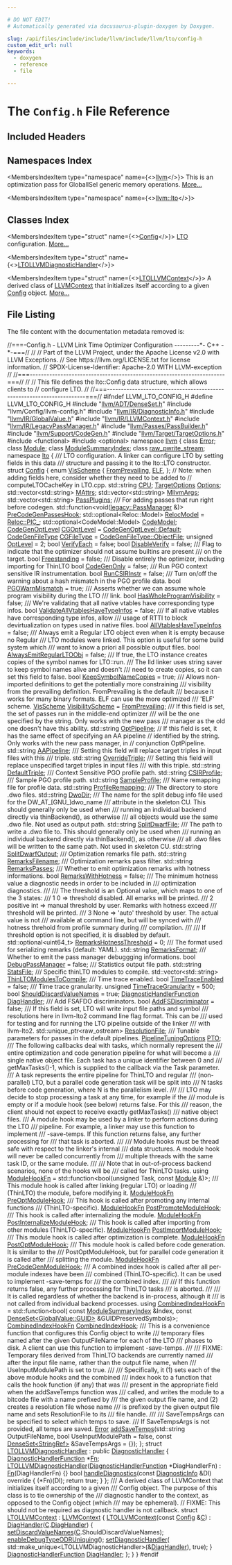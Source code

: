 ```yaml
---

# DO NOT EDIT!
# Automatically generated via docusaurus-plugin-doxygen by Doxygen.

slug: /api/files/include/include/llvm/include/llvm/lto/config-h
custom_edit_url: null
keywords:
  - doxygen
  - reference
  - file

---
```





# The `Config.h` File Reference

<DoxygenPage pluginConfig={pluginConfig}>



## Included Headers

<IncludesList>
<IncludesListItem
  filePath="llvm/ADT/DenseSet.h"
  permalink="/docs/api/files/include/include/llvm/include/llvm/adt/denseset-h"
  isLocal="true" />
<IncludesListItem
  filePath="llvm/Config/llvm-config.h"
  permalink=""
  isLocal="true" />
<IncludesListItem
  filePath="llvm/IR/DiagnosticInfo.h"
  permalink="/docs/api/files/include/include/llvm/include/llvm/ir/diagnosticinfo-h"
  isLocal="true" />
<IncludesListItem
  filePath="llvm/IR/GlobalValue.h"
  permalink="/docs/api/files/include/include/llvm/include/llvm/ir/globalvalue-h"
  isLocal="true" />
<IncludesListItem
  filePath="llvm/IR/LLVMContext.h"
  permalink="/docs/api/files/include/include/llvm/include/llvm/ir/llvmcontext-h"
  isLocal="true" />
<IncludesListItem
  filePath="llvm/IR/LegacyPassManager.h"
  permalink="/docs/api/files/include/include/llvm/include/llvm/ir/legacypassmanager-h"
  isLocal="true" />
<IncludesListItem
  filePath="llvm/Passes/PassBuilder.h"
  permalink="/docs/api/files/include/include/llvm/include/llvm/passes/passbuilder-h"
  isLocal="true" />
<IncludesListItem
  filePath="llvm/Support/CodeGen.h"
  permalink="/docs/api/files/include/include/llvm/include/llvm/support/codegen-h"
  isLocal="true" />
<IncludesListItem
  filePath="llvm/Target/TargetOptions.h"
  permalink="/docs/api/files/include/include/llvm/include/llvm/target/targetoptions-h"
  isLocal="true" />
<IncludesListItem
  filePath="functional"
  permalink=""
  isLocal="false" />
<IncludesListItem
  filePath="optional"
  permalink=""
  isLocal="false" />
</IncludesList>

## Namespaces Index

<MembersIndex>

<MembersIndexItem
  type="namespace"
  name={<><a href="/docs/api/namespaces/llvm">llvm</a></>}>
This is an optimization pass for GlobalISel generic memory operations. <a href="/docs/api/namespaces/llvm/#details">More...</a>
</MembersIndexItem>

<MembersIndexItem
  type="namespace"
  name={<><a href="/docs/api/namespaces/llvm/lto">llvm::lto</a></>}>
</MembersIndexItem>

</MembersIndex>

## Classes Index

<MembersIndex>

<MembersIndexItem
  type="struct"
  name={<><a href="/docs/api/structs/llvm/lto/config">Config</a></>}>
<a href="/docs/api/classes/llvm/lto/lto">LTO</a> configuration. <a href="/docs/api/structs/llvm/lto/config/#details">More...</a>
</MembersIndexItem>

<MembersIndexItem
  type="struct"
  name={<><a href="/docs/api/structs/llvm/lto/ltollvmdiagnostichandler">LTOLLVMDiagnosticHandler</a></>}>
</MembersIndexItem>

<MembersIndexItem
  type="struct"
  name={<><a href="/docs/api/structs/llvm/lto/ltollvmcontext">LTOLLVMContext</a></>}>
A derived class of <a href="/docs/api/classes/llvm/llvmcontext">LLVMContext</a> that initializes itself according to a given <a href="/docs/api/structs/llvm/lto/config">Config</a> object. <a href="/docs/api/structs/llvm/lto/ltollvmcontext/#details">More...</a>
</MembersIndexItem>

</MembersIndex>


## File Listing

The file content with the documentation metadata removed is:

<ProgramListing>

<Link id="l00001" /><CodeLine lineNumber="1"><Highlight kind="comment">//===-Config.h - LLVM Link Time Optimizer Configuration ---------&#42;- C++ -&#42;-===//</Highlight><Highlight kind="normal"></Highlight></CodeLine>
<Link id="l00002" /><CodeLine lineNumber="2"><Highlight kind="normal"></Highlight><Highlight kind="comment">//</Highlight><Highlight kind="normal"></Highlight></CodeLine>
<Link id="l00003" /><CodeLine lineNumber="3"><Highlight kind="normal"></Highlight><Highlight kind="comment">// Part of the LLVM Project, under the Apache License v2.0 with LLVM Exceptions.</Highlight><Highlight kind="normal"></Highlight></CodeLine>
<Link id="l00004" /><CodeLine lineNumber="4"><Highlight kind="normal"></Highlight><Highlight kind="comment">// See https://llvm.org/LICENSE.txt for license information.</Highlight><Highlight kind="normal"></Highlight></CodeLine>
<Link id="l00005" /><CodeLine lineNumber="5"><Highlight kind="normal"></Highlight><Highlight kind="comment">// SPDX-License-Identifier: Apache-2.0 WITH LLVM-exception</Highlight><Highlight kind="normal"></Highlight></CodeLine>
<Link id="l00006" /><CodeLine lineNumber="6"><Highlight kind="normal"></Highlight><Highlight kind="comment">//</Highlight><Highlight kind="normal"></Highlight></CodeLine>
<Link id="l00007" /><CodeLine lineNumber="7"><Highlight kind="normal"></Highlight><Highlight kind="comment">//===----------------------------------------------------------------------===//</Highlight><Highlight kind="normal"></Highlight></CodeLine>
<Link id="l00008" /><CodeLine lineNumber="8"><Highlight kind="normal"></Highlight><Highlight kind="comment">//</Highlight><Highlight kind="normal"></Highlight></CodeLine>
<Link id="l00009" /><CodeLine lineNumber="9"><Highlight kind="normal"></Highlight><Highlight kind="comment">// This file defines the lto::Config data structure, which allows clients to</Highlight><Highlight kind="normal"></Highlight></CodeLine>
<Link id="l00010" /><CodeLine lineNumber="10"><Highlight kind="normal"></Highlight><Highlight kind="comment">// configure LTO.</Highlight><Highlight kind="normal"></Highlight></CodeLine>
<Link id="l00011" /><CodeLine lineNumber="11"><Highlight kind="normal"></Highlight><Highlight kind="comment">//</Highlight><Highlight kind="normal"></Highlight></CodeLine>
<Link id="l00012" /><CodeLine lineNumber="12"><Highlight kind="normal"></Highlight><Highlight kind="comment">//===----------------------------------------------------------------------===//</Highlight><Highlight kind="normal"></Highlight></CodeLine>
<Link id="l00013" /><CodeLine lineNumber="13"><Highlight kind="normal"></Highlight></CodeLine>
<Link id="l00014" /><CodeLine lineNumber="14"><Highlight kind="normal"></Highlight><Highlight kind="preprocessor">#ifndef LLVM&#95;LTO&#95;CONFIG&#95;H</Highlight><Highlight kind="normal"></Highlight></CodeLine>
<Link id="l00015" /><CodeLine lineNumber="15"><Highlight kind="normal"></Highlight><Highlight kind="preprocessor">#define LLVM&#95;LTO&#95;CONFIG&#95;H</Highlight><Highlight kind="normal"></Highlight></CodeLine>
<Link id="l00016" /><CodeLine lineNumber="16"><Highlight kind="normal"></Highlight></CodeLine>
<Link id="l00017" /><CodeLine lineNumber="17"><Highlight kind="normal"></Highlight><Highlight kind="preprocessor">#include &quot;<a href="/docs/api/files/include/include/llvm/include/llvm/adt/denseset-h">llvm/ADT/DenseSet.h</a>&quot;</Highlight><Highlight kind="normal"></Highlight></CodeLine>
<Link id="l00018" /><CodeLine lineNumber="18"><Highlight kind="normal"></Highlight><Highlight kind="preprocessor">#include &quot;llvm/Config/llvm-config.h&quot;</Highlight><Highlight kind="normal"></Highlight></CodeLine>
<Link id="l00019" /><CodeLine lineNumber="19"><Highlight kind="normal"></Highlight><Highlight kind="preprocessor">#include &quot;<a href="/docs/api/files/include/include/llvm/include/llvm/ir/diagnosticinfo-h">llvm/IR/DiagnosticInfo.h</a>&quot;</Highlight><Highlight kind="normal"></Highlight></CodeLine>
<Link id="l00020" /><CodeLine lineNumber="20"><Highlight kind="normal"></Highlight><Highlight kind="preprocessor">#include &quot;<a href="/docs/api/files/include/include/llvm/include/llvm/ir/globalvalue-h">llvm/IR/GlobalValue.h</a>&quot;</Highlight><Highlight kind="normal"></Highlight></CodeLine>
<Link id="l00021" /><CodeLine lineNumber="21"><Highlight kind="normal"></Highlight><Highlight kind="preprocessor">#include &quot;<a href="/docs/api/files/include/include/llvm/include/llvm/ir/llvmcontext-h">llvm/IR/LLVMContext.h</a>&quot;</Highlight><Highlight kind="normal"></Highlight></CodeLine>
<Link id="l00022" /><CodeLine lineNumber="22"><Highlight kind="normal"></Highlight><Highlight kind="preprocessor">#include &quot;<a href="/docs/api/files/include/include/llvm/include/llvm/ir/legacypassmanager-h">llvm/IR/LegacyPassManager.h</a>&quot;</Highlight><Highlight kind="normal"></Highlight></CodeLine>
<Link id="l00023" /><CodeLine lineNumber="23"><Highlight kind="normal"></Highlight><Highlight kind="preprocessor">#include &quot;<a href="/docs/api/files/include/include/llvm/include/llvm/passes/passbuilder-h">llvm/Passes/PassBuilder.h</a>&quot;</Highlight><Highlight kind="normal"></Highlight></CodeLine>
<Link id="l00024" /><CodeLine lineNumber="24"><Highlight kind="normal"></Highlight><Highlight kind="preprocessor">#include &quot;<a href="/docs/api/files/include/include/llvm/include/llvm/support/codegen-h">llvm/Support/CodeGen.h</a>&quot;</Highlight><Highlight kind="normal"></Highlight></CodeLine>
<Link id="l00025" /><CodeLine lineNumber="25"><Highlight kind="normal"></Highlight><Highlight kind="preprocessor">#include &quot;<a href="/docs/api/files/include/include/llvm/include/llvm/target/targetoptions-h">llvm/Target/TargetOptions.h</a>&quot;</Highlight><Highlight kind="normal"></Highlight></CodeLine>
<Link id="l00026" /><CodeLine lineNumber="26"><Highlight kind="normal"></Highlight></CodeLine>
<Link id="l00027" /><CodeLine lineNumber="27"><Highlight kind="normal"></Highlight><Highlight kind="preprocessor">#include &lt;functional&gt;</Highlight><Highlight kind="normal"></Highlight></CodeLine>
<Link id="l00028" /><CodeLine lineNumber="28"><Highlight kind="normal"></Highlight><Highlight kind="preprocessor">#include &lt;optional&gt;</Highlight><Highlight kind="normal"></Highlight></CodeLine>
<Link id="l00029" /><CodeLine lineNumber="29"><Highlight kind="normal"></Highlight></CodeLine>
<Link id="l00030" /><CodeLine lineNumber="30"><Highlight kind="normal"></Highlight><Highlight kind="keyword">namespace </Highlight><Highlight kind="normal"><a href="/docs/api/namespaces/llvm">llvm</a> &#123;</Highlight></CodeLine>
<Link id="l00031" /><CodeLine lineNumber="31"><Highlight kind="normal"></Highlight></CodeLine>
<Link id="l00032" /><CodeLine lineNumber="32"><Highlight kind="normal"></Highlight><Highlight kind="keyword">class </Highlight><Highlight kind="normal"><a href="/docs/api/classes/llvm/error">Error</a>;</Highlight></CodeLine>
<Link id="l00033" /><CodeLine lineNumber="33"><Highlight kind="normal"></Highlight><Highlight kind="keyword">class </Highlight><Highlight kind="normal"><a href="/docs/api/classes/llvm/module">Module</a>;</Highlight></CodeLine>
<Link id="l00034" /><CodeLine lineNumber="34"><Highlight kind="normal"></Highlight><Highlight kind="keyword">class </Highlight><Highlight kind="normal"><a href="/docs/api/classes/llvm/modulesummaryindex">ModuleSummaryIndex</a>;</Highlight></CodeLine>
<Link id="l00035" /><CodeLine lineNumber="35"><Highlight kind="normal"></Highlight><Highlight kind="keyword">class </Highlight><Highlight kind="normal"><a href="/docs/api/classes/llvm/raw-pwrite-stream">raw&#95;pwrite&#95;stream</a>;</Highlight></CodeLine>
<Link id="l00036" /><CodeLine lineNumber="36"><Highlight kind="normal"></Highlight></CodeLine>
<Link id="l00037" /><CodeLine lineNumber="37" lineLink="/docs/api/namespaces/llvm/lto"><Highlight kind="normal"></Highlight><Highlight kind="keyword">namespace </Highlight><Highlight kind="normal"><a href="/docs/api/namespaces/llvm/lto">lto</a> &#123;</Highlight></CodeLine>
<Link id="l00038" /><CodeLine lineNumber="38"><Highlight kind="normal"></Highlight><Highlight kind="comment"></Highlight></CodeLine>
<Link id="l00039" /><CodeLine lineNumber="39"><Highlight kind="comment">/// LTO configuration. A linker can configure LTO by setting fields in this data</Highlight></CodeLine>
<Link id="l00040" /><CodeLine lineNumber="40"><Highlight kind="comment">/// structure and passing it to the lto::LTO constructor.</Highlight><Highlight kind="normal"></Highlight></CodeLine>
<Link id="l00041" /><CodeLine lineNumber="41" lineLink="/docs/api/structs/llvm/lto/config"><Highlight kind="normal"></Highlight><Highlight kind="keyword">struct </Highlight><Highlight kind="normal"><a href="/docs/api/structs/llvm/lto/config">Config</a> &#123;</Highlight></CodeLine>
<Link id="l00042" /><CodeLine lineNumber="42" lineLink="/docs/api/structs/llvm/lto/config/#a6df1c201fe73a270f67a7c153c42c0be"><Highlight kind="normal">  </Highlight><Highlight kind="keyword">enum</Highlight><Highlight kind="normal"> <a href="/docs/api/structs/llvm/lto/config/#a6df1c201fe73a270f67a7c153c42c0be">VisScheme</a> &#123;</Highlight></CodeLine>
<Link id="l00043" /><CodeLine lineNumber="43" lineLink="/docs/api/structs/llvm/lto/config/#a6df1c201fe73a270f67a7c153c42c0beab75f3c598a19a49547d5fa7456d64e1a"><Highlight kind="normal">    <a href="/docs/api/structs/llvm/lto/config/#a6df1c201fe73a270f67a7c153c42c0beab75f3c598a19a49547d5fa7456d64e1a">FromPrevailing</a>,</Highlight></CodeLine>
<Link id="l00044" /><CodeLine lineNumber="44" lineLink="/docs/api/structs/llvm/lto/config/#a6df1c201fe73a270f67a7c153c42c0bea89d9995963600df8c6854372881cbbb7"><Highlight kind="normal">    <a href="/docs/api/structs/llvm/lto/config/#a6df1c201fe73a270f67a7c153c42c0bea89d9995963600df8c6854372881cbbb7">ELF</a>,</Highlight></CodeLine>
<Link id="l00045" /><CodeLine lineNumber="45"><Highlight kind="normal">  &#125;;</Highlight></CodeLine>
<Link id="l00046" /><CodeLine lineNumber="46"><Highlight kind="normal">  </Highlight><Highlight kind="comment">// Note: when adding fields here, consider whether they need to be added to</Highlight><Highlight kind="normal"></Highlight></CodeLine>
<Link id="l00047" /><CodeLine lineNumber="47"><Highlight kind="normal">  </Highlight><Highlight kind="comment">// computeLTOCacheKey in LTO.cpp.</Highlight><Highlight kind="normal"></Highlight></CodeLine>
<Link id="l00048" /><CodeLine lineNumber="48" lineLink="/docs/api/structs/llvm/lto/config/#a787c0462fab83a3c31d543240378fe78"><Highlight kind="normal">  std::string <a href="/docs/api/structs/llvm/lto/config/#a787c0462fab83a3c31d543240378fe78">CPU</a>;</Highlight></CodeLine>
<Link id="l00049" /><CodeLine lineNumber="49" lineLink="/docs/api/structs/llvm/lto/config/#aa2df4a4590f315d98041339341d9e469"><Highlight kind="normal">  <a href="/docs/api/classes/llvm/targetoptions">TargetOptions</a> <a href="/docs/api/structs/llvm/lto/config/#aa2df4a4590f315d98041339341d9e469">Options</a>;</Highlight></CodeLine>
<Link id="l00050" /><CodeLine lineNumber="50" lineLink="/docs/api/structs/llvm/lto/config/#a5a1e8e55e81b4c203d49bbbd0bce8a51"><Highlight kind="normal">  std::vector&lt;std::string&gt; <a href="/docs/api/structs/llvm/lto/config/#a5a1e8e55e81b4c203d49bbbd0bce8a51">MAttrs</a>;</Highlight></CodeLine>
<Link id="l00051" /><CodeLine lineNumber="51" lineLink="/docs/api/structs/llvm/lto/config/#a602290924408156b5beb6e7cd6f8f4ab"><Highlight kind="normal">  std::vector&lt;std::string&gt; <a href="/docs/api/structs/llvm/lto/config/#a602290924408156b5beb6e7cd6f8f4ab">MllvmArgs</a>;</Highlight></CodeLine>
<Link id="l00052" /><CodeLine lineNumber="52" lineLink="/docs/api/structs/llvm/lto/config/#addd6c05e7f9781702cd583680b21da07"><Highlight kind="normal">  std::vector&lt;std::string&gt; <a href="/docs/api/structs/llvm/lto/config/#addd6c05e7f9781702cd583680b21da07">PassPlugins</a>;</Highlight><Highlight kind="comment"></Highlight></CodeLine>
<Link id="l00053" /><CodeLine lineNumber="53"><Highlight kind="comment">  /// For adding passes that run right before codegen.</Highlight><Highlight kind="normal"></Highlight></CodeLine>
<Link id="l00054" /><CodeLine lineNumber="54" lineLink="/docs/api/structs/llvm/lto/config/#a534b265d050d27ea55a86b1a473b9515"><Highlight kind="normal">  std::function&lt;void(<a href="/docs/api/classes/llvm/legacy/passmanager">legacy::PassManager</a> &amp;)&gt; <a href="/docs/api/structs/llvm/lto/config/#a534b265d050d27ea55a86b1a473b9515">PreCodeGenPassesHook</a>;</Highlight></CodeLine>
<Link id="l00055" /><CodeLine lineNumber="55" lineLink="/docs/api/structs/llvm/lto/config/#ae561eb0b1d21dcefd1c59988684fe403"><Highlight kind="normal">  std::optional&lt;Reloc::Model&gt; <a href="/docs/api/structs/llvm/lto/config/#ae561eb0b1d21dcefd1c59988684fe403">RelocModel</a> = <a href="/docs/api/namespaces/llvm/reloc/#af59f6dc86e80aaf56f1afd155eebf568adc2075e13a68142b26e05ac08bbfc320">Reloc::PIC&#95;</a>;</Highlight></CodeLine>
<Link id="l00056" /><CodeLine lineNumber="56" lineLink="/docs/api/structs/llvm/lto/config/#a4a143b2765089504057036d723110b48"><Highlight kind="normal">  std::optional&lt;CodeModel::Model&gt; <a href="/docs/api/structs/llvm/lto/config/#a4a143b2765089504057036d723110b48">CodeModel</a>;</Highlight></CodeLine>
<Link id="l00057" /><CodeLine lineNumber="57" lineLink="/docs/api/structs/llvm/lto/config/#a6783034dde920cf6c0187877581c72ce"><Highlight kind="normal">  <a href="/docs/api/namespaces/llvm/#a8ec1bf8d7b792ca9fac56f8514db18d2">CodeGenOptLevel</a> <a href="/docs/api/structs/llvm/lto/config/#a6783034dde920cf6c0187877581c72ce">CGOptLevel</a> = <a href="/docs/api/namespaces/llvm/#a8ec1bf8d7b792ca9fac56f8514db18d2a7a1920d61156abc05a60135aefe8bc67">CodeGenOptLevel::Default</a>;</Highlight></CodeLine>
<Link id="l00058" /><CodeLine lineNumber="58" lineLink="/docs/api/structs/llvm/lto/config/#af31b6979bcc0505621c4d905ec5c6a2a"><Highlight kind="normal">  <a href="/docs/api/namespaces/llvm/#a73b761f8d40500a5a28889569526b260">CodeGenFileType</a> <a href="/docs/api/structs/llvm/lto/config/#af31b6979bcc0505621c4d905ec5c6a2a">CGFileType</a> = <a href="/docs/api/namespaces/llvm/#a73b761f8d40500a5a28889569526b260a95aca07e95d9459c1bb31f4e7f9fda10">CodeGenFileType::ObjectFile</a>;</Highlight></CodeLine>
<Link id="l00059" /><CodeLine lineNumber="59" lineLink="/docs/api/structs/llvm/lto/config/#ad583f6a59d2c6c9debe64279846d7123"><Highlight kind="normal">  </Highlight><Highlight kind="keywordtype">unsigned</Highlight><Highlight kind="normal"> <a href="/docs/api/structs/llvm/lto/config/#ad583f6a59d2c6c9debe64279846d7123">OptLevel</a> = 2;</Highlight></CodeLine>
<Link id="l00060" /><CodeLine lineNumber="60" lineLink="/docs/api/structs/llvm/lto/config/#a647ccc8efe422fa8ac5d5242ccf8bbdb"><Highlight kind="normal">  </Highlight><Highlight kind="keywordtype">bool</Highlight><Highlight kind="normal"> <a href="/docs/api/structs/llvm/lto/config/#a647ccc8efe422fa8ac5d5242ccf8bbdb">VerifyEach</a> = </Highlight><Highlight kind="keyword">false</Highlight><Highlight kind="normal">;</Highlight></CodeLine>
<Link id="l00061" /><CodeLine lineNumber="61" lineLink="/docs/api/structs/llvm/lto/config/#a59454d5a628381f0c1ce63819aa25b25"><Highlight kind="normal">  </Highlight><Highlight kind="keywordtype">bool</Highlight><Highlight kind="normal"> <a href="/docs/api/structs/llvm/lto/config/#a59454d5a628381f0c1ce63819aa25b25">DisableVerify</a> = </Highlight><Highlight kind="keyword">false</Highlight><Highlight kind="normal">;</Highlight></CodeLine>
<Link id="l00062" /><CodeLine lineNumber="62"><Highlight kind="normal"></Highlight><Highlight kind="comment"></Highlight></CodeLine>
<Link id="l00063" /><CodeLine lineNumber="63"><Highlight kind="comment">  /// Flag to indicate that the optimizer should not assume builtins are present</Highlight></CodeLine>
<Link id="l00064" /><CodeLine lineNumber="64"><Highlight kind="comment">  /// on the target.</Highlight><Highlight kind="normal"></Highlight></CodeLine>
<Link id="l00065" /><CodeLine lineNumber="65" lineLink="/docs/api/structs/llvm/lto/config/#af662fcf728cd50f9a546a5a3ba7c1961"><Highlight kind="normal">  </Highlight><Highlight kind="keywordtype">bool</Highlight><Highlight kind="normal"> <a href="/docs/api/structs/llvm/lto/config/#af662fcf728cd50f9a546a5a3ba7c1961">Freestanding</a> = </Highlight><Highlight kind="keyword">false</Highlight><Highlight kind="normal">;</Highlight></CodeLine>
<Link id="l00066" /><CodeLine lineNumber="66"><Highlight kind="normal"></Highlight><Highlight kind="comment"></Highlight></CodeLine>
<Link id="l00067" /><CodeLine lineNumber="67"><Highlight kind="comment">  /// Disable entirely the optimizer, including importing for ThinLTO</Highlight><Highlight kind="normal"></Highlight></CodeLine>
<Link id="l00068" /><CodeLine lineNumber="68" lineLink="/docs/api/structs/llvm/lto/config/#a55bf412b26277e61d0a5e6f8ccd10985"><Highlight kind="normal">  </Highlight><Highlight kind="keywordtype">bool</Highlight><Highlight kind="normal"> <a href="/docs/api/structs/llvm/lto/config/#a55bf412b26277e61d0a5e6f8ccd10985">CodeGenOnly</a> = </Highlight><Highlight kind="keyword">false</Highlight><Highlight kind="normal">;</Highlight></CodeLine>
<Link id="l00069" /><CodeLine lineNumber="69"><Highlight kind="normal"></Highlight><Highlight kind="comment"></Highlight></CodeLine>
<Link id="l00070" /><CodeLine lineNumber="70"><Highlight kind="comment">  /// Run PGO context sensitive IR instrumentation.</Highlight><Highlight kind="normal"></Highlight></CodeLine>
<Link id="l00071" /><CodeLine lineNumber="71" lineLink="/docs/api/structs/llvm/lto/config/#ac05157b80afde0ee192d5be6978c5dba"><Highlight kind="normal">  </Highlight><Highlight kind="keywordtype">bool</Highlight><Highlight kind="normal"> <a href="/docs/api/structs/llvm/lto/config/#ac05157b80afde0ee192d5be6978c5dba">RunCSIRInstr</a> = </Highlight><Highlight kind="keyword">false</Highlight><Highlight kind="normal">;</Highlight></CodeLine>
<Link id="l00072" /><CodeLine lineNumber="72"><Highlight kind="normal"></Highlight><Highlight kind="comment"></Highlight></CodeLine>
<Link id="l00073" /><CodeLine lineNumber="73"><Highlight kind="comment">  /// Turn on/off the warning about a hash mismatch in the PGO profile data.</Highlight><Highlight kind="normal"></Highlight></CodeLine>
<Link id="l00074" /><CodeLine lineNumber="74" lineLink="/docs/api/structs/llvm/lto/config/#aeb2fc95c3f63546728703c4e587e46cc"><Highlight kind="normal">  </Highlight><Highlight kind="keywordtype">bool</Highlight><Highlight kind="normal"> <a href="/docs/api/structs/llvm/lto/config/#aeb2fc95c3f63546728703c4e587e46cc">PGOWarnMismatch</a> = </Highlight><Highlight kind="keyword">true</Highlight><Highlight kind="normal">;</Highlight></CodeLine>
<Link id="l00075" /><CodeLine lineNumber="75"><Highlight kind="normal"></Highlight><Highlight kind="comment"></Highlight></CodeLine>
<Link id="l00076" /><CodeLine lineNumber="76"><Highlight kind="comment">  /// Asserts whether we can assume whole program visibility during the LTO</Highlight></CodeLine>
<Link id="l00077" /><CodeLine lineNumber="77"><Highlight kind="comment">  /// link.</Highlight><Highlight kind="normal"></Highlight></CodeLine>
<Link id="l00078" /><CodeLine lineNumber="78" lineLink="/docs/api/structs/llvm/lto/config/#a130b60c6ba64af6fe241affbafdcf1ba"><Highlight kind="normal">  </Highlight><Highlight kind="keywordtype">bool</Highlight><Highlight kind="normal"> <a href="/docs/api/structs/llvm/lto/config/#a130b60c6ba64af6fe241affbafdcf1ba">HasWholeProgramVisibility</a> = </Highlight><Highlight kind="keyword">false</Highlight><Highlight kind="normal">;</Highlight></CodeLine>
<Link id="l00079" /><CodeLine lineNumber="79"><Highlight kind="normal"></Highlight><Highlight kind="comment"></Highlight></CodeLine>
<Link id="l00080" /><CodeLine lineNumber="80"><Highlight kind="comment">  /// We&#39;re validating that all native vtables have corresponding type infos.</Highlight><Highlight kind="normal"></Highlight></CodeLine>
<Link id="l00081" /><CodeLine lineNumber="81" lineLink="/docs/api/structs/llvm/lto/config/#a142b2de143644a1ca51d28a0fd6d5a05"><Highlight kind="normal">  </Highlight><Highlight kind="keywordtype">bool</Highlight><Highlight kind="normal"> <a href="/docs/api/structs/llvm/lto/config/#a142b2de143644a1ca51d28a0fd6d5a05">ValidateAllVtablesHaveTypeInfos</a> = </Highlight><Highlight kind="keyword">false</Highlight><Highlight kind="normal">;</Highlight><Highlight kind="comment"></Highlight></CodeLine>
<Link id="l00082" /><CodeLine lineNumber="82"><Highlight kind="comment">  /// If all native vtables have corresponding type infos, allow</Highlight></CodeLine>
<Link id="l00083" /><CodeLine lineNumber="83"><Highlight kind="comment">  /// usage of RTTI to block devirtualization on types used in native files.</Highlight><Highlight kind="normal"></Highlight></CodeLine>
<Link id="l00084" /><CodeLine lineNumber="84" lineLink="/docs/api/structs/llvm/lto/config/#aa24c924121088ad5844c88699344a7d3"><Highlight kind="normal">  </Highlight><Highlight kind="keywordtype">bool</Highlight><Highlight kind="normal"> <a href="/docs/api/structs/llvm/lto/config/#aa24c924121088ad5844c88699344a7d3">AllVtablesHaveTypeInfos</a> = </Highlight><Highlight kind="keyword">false</Highlight><Highlight kind="normal">;</Highlight></CodeLine>
<Link id="l00085" /><CodeLine lineNumber="85"><Highlight kind="normal"></Highlight><Highlight kind="comment"></Highlight></CodeLine>
<Link id="l00086" /><CodeLine lineNumber="86"><Highlight kind="comment">  /// Always emit a Regular LTO object even when it is empty because no Regular</Highlight></CodeLine>
<Link id="l00087" /><CodeLine lineNumber="87"><Highlight kind="comment">  /// LTO modules were linked. This option is useful for some build system which</Highlight></CodeLine>
<Link id="l00088" /><CodeLine lineNumber="88"><Highlight kind="comment">  /// want to know a priori all possible output files.</Highlight><Highlight kind="normal"></Highlight></CodeLine>
<Link id="l00089" /><CodeLine lineNumber="89" lineLink="/docs/api/structs/llvm/lto/config/#a77d6eab1341b63721ae4ea07cbf4cc7a"><Highlight kind="normal">  </Highlight><Highlight kind="keywordtype">bool</Highlight><Highlight kind="normal"> <a href="/docs/api/structs/llvm/lto/config/#a77d6eab1341b63721ae4ea07cbf4cc7a">AlwaysEmitRegularLTOObj</a> = </Highlight><Highlight kind="keyword">false</Highlight><Highlight kind="normal">;</Highlight></CodeLine>
<Link id="l00090" /><CodeLine lineNumber="90"><Highlight kind="normal"></Highlight><Highlight kind="comment"></Highlight></CodeLine>
<Link id="l00091" /><CodeLine lineNumber="91"><Highlight kind="comment">  /// If true, the LTO instance creates copies of the symbol names for LTO::run.</Highlight></CodeLine>
<Link id="l00092" /><CodeLine lineNumber="92"><Highlight kind="comment">  /// The lld linker uses string saver to keep symbol names alive and doesn&#39;t</Highlight></CodeLine>
<Link id="l00093" /><CodeLine lineNumber="93"><Highlight kind="comment">  /// need to create copies, so it can set this field to false.</Highlight><Highlight kind="normal"></Highlight></CodeLine>
<Link id="l00094" /><CodeLine lineNumber="94" lineLink="/docs/api/structs/llvm/lto/config/#a1ed3ed67f7ab274e3d086aa3488a3093"><Highlight kind="normal">  </Highlight><Highlight kind="keywordtype">bool</Highlight><Highlight kind="normal"> <a href="/docs/api/structs/llvm/lto/config/#a1ed3ed67f7ab274e3d086aa3488a3093">KeepSymbolNameCopies</a> = </Highlight><Highlight kind="keyword">true</Highlight><Highlight kind="normal">;</Highlight></CodeLine>
<Link id="l00095" /><CodeLine lineNumber="95"><Highlight kind="normal"></Highlight><Highlight kind="comment"></Highlight></CodeLine>
<Link id="l00096" /><CodeLine lineNumber="96"><Highlight kind="comment">  /// Allows non-imported definitions to get the potentially more constraining</Highlight></CodeLine>
<Link id="l00097" /><CodeLine lineNumber="97"><Highlight kind="comment">  /// visibility from the prevailing definition. FromPrevailing is the default</Highlight></CodeLine>
<Link id="l00098" /><CodeLine lineNumber="98"><Highlight kind="comment">  /// because it works for many binary formats. ELF can use the more optimized</Highlight></CodeLine>
<Link id="l00099" /><CodeLine lineNumber="99"><Highlight kind="comment">  /// &#39;ELF&#39; scheme.</Highlight><Highlight kind="normal"></Highlight></CodeLine>
<Link id="l00100" /><CodeLine lineNumber="100" lineLink="/docs/api/structs/llvm/lto/config/#a901ca2ceffdd3815fd527e0d994ea4a0"><Highlight kind="normal">  <a href="/docs/api/structs/llvm/lto/config/#a6df1c201fe73a270f67a7c153c42c0be">VisScheme</a> <a href="/docs/api/structs/llvm/lto/config/#a901ca2ceffdd3815fd527e0d994ea4a0">VisibilityScheme</a> = <a href="/docs/api/structs/llvm/lto/config/#a6df1c201fe73a270f67a7c153c42c0beab75f3c598a19a49547d5fa7456d64e1a">FromPrevailing</a>;</Highlight></CodeLine>
<Link id="l00101" /><CodeLine lineNumber="101"><Highlight kind="normal"></Highlight><Highlight kind="comment"></Highlight></CodeLine>
<Link id="l00102" /><CodeLine lineNumber="102"><Highlight kind="comment">  /// If this field is set, the set of passes run in the middle-end optimizer</Highlight></CodeLine>
<Link id="l00103" /><CodeLine lineNumber="103"><Highlight kind="comment">  /// will be the one specified by the string. Only works with the new pass</Highlight></CodeLine>
<Link id="l00104" /><CodeLine lineNumber="104"><Highlight kind="comment">  /// manager as the old one doesn&#39;t have this ability.</Highlight><Highlight kind="normal"></Highlight></CodeLine>
<Link id="l00105" /><CodeLine lineNumber="105" lineLink="/docs/api/structs/llvm/lto/config/#abe426c024bc5082714ea582cd739210e"><Highlight kind="normal">  std::string <a href="/docs/api/structs/llvm/lto/config/#abe426c024bc5082714ea582cd739210e">OptPipeline</a>;</Highlight></CodeLine>
<Link id="l00106" /><CodeLine lineNumber="106"><Highlight kind="normal"></Highlight></CodeLine>
<Link id="l00107" /><CodeLine lineNumber="107"><Highlight kind="normal">  </Highlight><Highlight kind="comment">// If this field is set, it has the same effect of specifying an AA pipeline</Highlight><Highlight kind="normal"></Highlight></CodeLine>
<Link id="l00108" /><CodeLine lineNumber="108"><Highlight kind="normal">  </Highlight><Highlight kind="comment">// identified by the string. Only works with the new pass manager, in</Highlight><Highlight kind="normal"></Highlight></CodeLine>
<Link id="l00109" /><CodeLine lineNumber="109"><Highlight kind="normal">  </Highlight><Highlight kind="comment">// conjunction OptPipeline.</Highlight><Highlight kind="normal"></Highlight></CodeLine>
<Link id="l00110" /><CodeLine lineNumber="110" lineLink="/docs/api/structs/llvm/lto/config/#a4c0096e74a84beee8fa9676008520c87"><Highlight kind="normal">  std::string <a href="/docs/api/structs/llvm/lto/config/#a4c0096e74a84beee8fa9676008520c87">AAPipeline</a>;</Highlight></CodeLine>
<Link id="l00111" /><CodeLine lineNumber="111"><Highlight kind="normal"></Highlight><Highlight kind="comment"></Highlight></CodeLine>
<Link id="l00112" /><CodeLine lineNumber="112"><Highlight kind="comment">  /// Setting this field will replace target triples in input files with this</Highlight></CodeLine>
<Link id="l00113" /><CodeLine lineNumber="113"><Highlight kind="comment">  /// triple.</Highlight><Highlight kind="normal"></Highlight></CodeLine>
<Link id="l00114" /><CodeLine lineNumber="114" lineLink="/docs/api/structs/llvm/lto/config/#a99a4165a613772f6ae3b807c4e361a36"><Highlight kind="normal">  std::string <a href="/docs/api/structs/llvm/lto/config/#a99a4165a613772f6ae3b807c4e361a36">OverrideTriple</a>;</Highlight></CodeLine>
<Link id="l00115" /><CodeLine lineNumber="115"><Highlight kind="normal"></Highlight><Highlight kind="comment"></Highlight></CodeLine>
<Link id="l00116" /><CodeLine lineNumber="116"><Highlight kind="comment">  /// Setting this field will replace unspecified target triples in input files</Highlight></CodeLine>
<Link id="l00117" /><CodeLine lineNumber="117"><Highlight kind="comment">  /// with this triple.</Highlight><Highlight kind="normal"></Highlight></CodeLine>
<Link id="l00118" /><CodeLine lineNumber="118" lineLink="/docs/api/structs/llvm/lto/config/#a7230a2bd41c69c49110f5000222515d4"><Highlight kind="normal">  std::string <a href="/docs/api/structs/llvm/lto/config/#a7230a2bd41c69c49110f5000222515d4">DefaultTriple</a>;</Highlight></CodeLine>
<Link id="l00119" /><CodeLine lineNumber="119"><Highlight kind="normal"></Highlight><Highlight kind="comment"></Highlight></CodeLine>
<Link id="l00120" /><CodeLine lineNumber="120"><Highlight kind="comment">  /// Context Sensitive PGO profile path.</Highlight><Highlight kind="normal"></Highlight></CodeLine>
<Link id="l00121" /><CodeLine lineNumber="121" lineLink="/docs/api/structs/llvm/lto/config/#adffa7a90c82e1d7aa0aead0e6f74786b"><Highlight kind="normal">  std::string <a href="/docs/api/structs/llvm/lto/config/#adffa7a90c82e1d7aa0aead0e6f74786b">CSIRProfile</a>;</Highlight></CodeLine>
<Link id="l00122" /><CodeLine lineNumber="122"><Highlight kind="normal"></Highlight><Highlight kind="comment"></Highlight></CodeLine>
<Link id="l00123" /><CodeLine lineNumber="123"><Highlight kind="comment">  /// Sample PGO profile path.</Highlight><Highlight kind="normal"></Highlight></CodeLine>
<Link id="l00124" /><CodeLine lineNumber="124" lineLink="/docs/api/structs/llvm/lto/config/#afd1d4183a0d4ae2e704610be044010b0"><Highlight kind="normal">  std::string <a href="/docs/api/structs/llvm/lto/config/#afd1d4183a0d4ae2e704610be044010b0">SampleProfile</a>;</Highlight></CodeLine>
<Link id="l00125" /><CodeLine lineNumber="125"><Highlight kind="normal"></Highlight><Highlight kind="comment"></Highlight></CodeLine>
<Link id="l00126" /><CodeLine lineNumber="126"><Highlight kind="comment">  /// Name remapping file for profile data.</Highlight><Highlight kind="normal"></Highlight></CodeLine>
<Link id="l00127" /><CodeLine lineNumber="127" lineLink="/docs/api/structs/llvm/lto/config/#a9dc5e1dacdffb8158529596000b3b411"><Highlight kind="normal">  std::string <a href="/docs/api/structs/llvm/lto/config/#a9dc5e1dacdffb8158529596000b3b411">ProfileRemapping</a>;</Highlight></CodeLine>
<Link id="l00128" /><CodeLine lineNumber="128"><Highlight kind="normal"></Highlight><Highlight kind="comment"></Highlight></CodeLine>
<Link id="l00129" /><CodeLine lineNumber="129"><Highlight kind="comment">  /// The directory to store .dwo files.</Highlight><Highlight kind="normal"></Highlight></CodeLine>
<Link id="l00130" /><CodeLine lineNumber="130" lineLink="/docs/api/structs/llvm/lto/config/#a7c554b4240d5088684a7ab7637749d93"><Highlight kind="normal">  std::string <a href="/docs/api/structs/llvm/lto/config/#a7c554b4240d5088684a7ab7637749d93">DwoDir</a>;</Highlight></CodeLine>
<Link id="l00131" /><CodeLine lineNumber="131"><Highlight kind="normal"></Highlight><Highlight kind="comment"></Highlight></CodeLine>
<Link id="l00132" /><CodeLine lineNumber="132"><Highlight kind="comment">  /// The name for the split debug info file used for the DW&#95;AT&#95;&#91;GNU&#95;&#93;dwo&#95;name</Highlight></CodeLine>
<Link id="l00133" /><CodeLine lineNumber="133"><Highlight kind="comment">  /// attribute in the skeleton CU. This should generally only be used when</Highlight></CodeLine>
<Link id="l00134" /><CodeLine lineNumber="134"><Highlight kind="comment">  /// running an individual backend directly via thinBackend(), as otherwise</Highlight></CodeLine>
<Link id="l00135" /><CodeLine lineNumber="135"><Highlight kind="comment">  /// all objects would use the same .dwo file. Not used as output path.</Highlight><Highlight kind="normal"></Highlight></CodeLine>
<Link id="l00136" /><CodeLine lineNumber="136" lineLink="/docs/api/structs/llvm/lto/config/#aa4f390c0f5cbd46df4734ccd229f36ec"><Highlight kind="normal">  std::string <a href="/docs/api/structs/llvm/lto/config/#aa4f390c0f5cbd46df4734ccd229f36ec">SplitDwarfFile</a>;</Highlight></CodeLine>
<Link id="l00137" /><CodeLine lineNumber="137"><Highlight kind="normal"></Highlight><Highlight kind="comment"></Highlight></CodeLine>
<Link id="l00138" /><CodeLine lineNumber="138"><Highlight kind="comment">  /// The path to write a .dwo file to. This should generally only be used when</Highlight></CodeLine>
<Link id="l00139" /><CodeLine lineNumber="139"><Highlight kind="comment">  /// running an individual backend directly via thinBackend(), as otherwise</Highlight></CodeLine>
<Link id="l00140" /><CodeLine lineNumber="140"><Highlight kind="comment">  /// all .dwo files will be written to the same path. Not used in skeleton CU.</Highlight><Highlight kind="normal"></Highlight></CodeLine>
<Link id="l00141" /><CodeLine lineNumber="141" lineLink="/docs/api/structs/llvm/lto/config/#aacd13a77ae60a12f2f22018c0b7bd719"><Highlight kind="normal">  std::string <a href="/docs/api/structs/llvm/lto/config/#aacd13a77ae60a12f2f22018c0b7bd719">SplitDwarfOutput</a>;</Highlight></CodeLine>
<Link id="l00142" /><CodeLine lineNumber="142"><Highlight kind="normal"></Highlight><Highlight kind="comment"></Highlight></CodeLine>
<Link id="l00143" /><CodeLine lineNumber="143"><Highlight kind="comment">  /// Optimization remarks file path.</Highlight><Highlight kind="normal"></Highlight></CodeLine>
<Link id="l00144" /><CodeLine lineNumber="144" lineLink="/docs/api/structs/llvm/lto/config/#a7f5add25ae56d0b0c8c3486115a6f825"><Highlight kind="normal">  std::string <a href="/docs/api/structs/llvm/lto/config/#a7f5add25ae56d0b0c8c3486115a6f825">RemarksFilename</a>;</Highlight></CodeLine>
<Link id="l00145" /><CodeLine lineNumber="145"><Highlight kind="normal"></Highlight><Highlight kind="comment"></Highlight></CodeLine>
<Link id="l00146" /><CodeLine lineNumber="146"><Highlight kind="comment">  /// Optimization remarks pass filter.</Highlight><Highlight kind="normal"></Highlight></CodeLine>
<Link id="l00147" /><CodeLine lineNumber="147" lineLink="/docs/api/structs/llvm/lto/config/#ab6be094bc919f0a88daf638a87f35ed2"><Highlight kind="normal">  std::string <a href="/docs/api/structs/llvm/lto/config/#ab6be094bc919f0a88daf638a87f35ed2">RemarksPasses</a>;</Highlight></CodeLine>
<Link id="l00148" /><CodeLine lineNumber="148"><Highlight kind="normal"></Highlight><Highlight kind="comment"></Highlight></CodeLine>
<Link id="l00149" /><CodeLine lineNumber="149"><Highlight kind="comment">  /// Whether to emit optimization remarks with hotness informations.</Highlight><Highlight kind="normal"></Highlight></CodeLine>
<Link id="l00150" /><CodeLine lineNumber="150" lineLink="/docs/api/structs/llvm/lto/config/#ad722bd2d07c784bdf48e98d88a25b214"><Highlight kind="normal">  </Highlight><Highlight kind="keywordtype">bool</Highlight><Highlight kind="normal"> <a href="/docs/api/structs/llvm/lto/config/#ad722bd2d07c784bdf48e98d88a25b214">RemarksWithHotness</a> = </Highlight><Highlight kind="keyword">false</Highlight><Highlight kind="normal">;</Highlight></CodeLine>
<Link id="l00151" /><CodeLine lineNumber="151"><Highlight kind="normal"></Highlight><Highlight kind="comment"></Highlight></CodeLine>
<Link id="l00152" /><CodeLine lineNumber="152"><Highlight kind="comment">  /// The minimum hotness value a diagnostic needs in order to be included in</Highlight></CodeLine>
<Link id="l00153" /><CodeLine lineNumber="153"><Highlight kind="comment">  /// optimization diagnostics.</Highlight></CodeLine>
<Link id="l00154" /><CodeLine lineNumber="154"><Highlight kind="comment">  ///</Highlight></CodeLine>
<Link id="l00155" /><CodeLine lineNumber="155"><Highlight kind="comment">  /// The threshold is an Optional value, which maps to one of the 3 states:</Highlight></CodeLine>
<Link id="l00156" /><CodeLine lineNumber="156"><Highlight kind="comment">  /// 1 0            =&gt; threshold disabled. All emarks will be printed.</Highlight></CodeLine>
<Link id="l00157" /><CodeLine lineNumber="157"><Highlight kind="comment">  /// 2 positive int =&gt; manual threshold by user. Remarks with hotness exceed</Highlight></CodeLine>
<Link id="l00158" /><CodeLine lineNumber="158"><Highlight kind="comment">  ///                    threshold will be printed.</Highlight></CodeLine>
<Link id="l00159" /><CodeLine lineNumber="159"><Highlight kind="comment">  /// 3 None         =&gt; &#39;auto&#39; threshold by user. The actual value is not</Highlight></CodeLine>
<Link id="l00160" /><CodeLine lineNumber="160"><Highlight kind="comment">  ///                    available at command line, but will be synced with</Highlight></CodeLine>
<Link id="l00161" /><CodeLine lineNumber="161"><Highlight kind="comment">  ///                    hotness threhold from profile summary during</Highlight></CodeLine>
<Link id="l00162" /><CodeLine lineNumber="162"><Highlight kind="comment">  ///                    compilation.</Highlight></CodeLine>
<Link id="l00163" /><CodeLine lineNumber="163"><Highlight kind="comment">  ///</Highlight></CodeLine>
<Link id="l00164" /><CodeLine lineNumber="164"><Highlight kind="comment">  /// If threshold option is not specified, it is disabled by default.</Highlight><Highlight kind="normal"></Highlight></CodeLine>
<Link id="l00165" /><CodeLine lineNumber="165" lineLink="/docs/api/structs/llvm/lto/config/#a3fb18e2c1449a48f3ce809e398c8496c"><Highlight kind="normal">  std::optional&lt;uint64&#95;t&gt; <a href="/docs/api/structs/llvm/lto/config/#a3fb18e2c1449a48f3ce809e398c8496c">RemarksHotnessThreshold</a> = 0;</Highlight></CodeLine>
<Link id="l00166" /><CodeLine lineNumber="166"><Highlight kind="normal"></Highlight><Highlight kind="comment"></Highlight></CodeLine>
<Link id="l00167" /><CodeLine lineNumber="167"><Highlight kind="comment">  /// The format used for serializing remarks (default: YAML).</Highlight><Highlight kind="normal"></Highlight></CodeLine>
<Link id="l00168" /><CodeLine lineNumber="168" lineLink="/docs/api/structs/llvm/lto/config/#afdc99ed0043add37ba2764446dbe225e"><Highlight kind="normal">  std::string <a href="/docs/api/structs/llvm/lto/config/#afdc99ed0043add37ba2764446dbe225e">RemarksFormat</a>;</Highlight></CodeLine>
<Link id="l00169" /><CodeLine lineNumber="169"><Highlight kind="normal"></Highlight><Highlight kind="comment"></Highlight></CodeLine>
<Link id="l00170" /><CodeLine lineNumber="170"><Highlight kind="comment">  /// Whether to emit the pass manager debuggging informations.</Highlight><Highlight kind="normal"></Highlight></CodeLine>
<Link id="l00171" /><CodeLine lineNumber="171" lineLink="/docs/api/structs/llvm/lto/config/#a2e7d3a91d656d9f1d3c374429f883166"><Highlight kind="normal">  </Highlight><Highlight kind="keywordtype">bool</Highlight><Highlight kind="normal"> <a href="/docs/api/structs/llvm/lto/config/#a2e7d3a91d656d9f1d3c374429f883166">DebugPassManager</a> = </Highlight><Highlight kind="keyword">false</Highlight><Highlight kind="normal">;</Highlight></CodeLine>
<Link id="l00172" /><CodeLine lineNumber="172"><Highlight kind="normal"></Highlight><Highlight kind="comment"></Highlight></CodeLine>
<Link id="l00173" /><CodeLine lineNumber="173"><Highlight kind="comment">  /// Statistics output file path.</Highlight><Highlight kind="normal"></Highlight></CodeLine>
<Link id="l00174" /><CodeLine lineNumber="174" lineLink="/docs/api/structs/llvm/lto/config/#a482472b6897cbf42c20bcb04d2e879d0"><Highlight kind="normal">  std::string <a href="/docs/api/structs/llvm/lto/config/#a482472b6897cbf42c20bcb04d2e879d0">StatsFile</a>;</Highlight></CodeLine>
<Link id="l00175" /><CodeLine lineNumber="175"><Highlight kind="normal"></Highlight><Highlight kind="comment"></Highlight></CodeLine>
<Link id="l00176" /><CodeLine lineNumber="176"><Highlight kind="comment">  /// Specific thinLTO modules to compile.</Highlight><Highlight kind="normal"></Highlight></CodeLine>
<Link id="l00177" /><CodeLine lineNumber="177" lineLink="/docs/api/structs/llvm/lto/config/#a61bae81cc9f92b3a346515bfb107fe3c"><Highlight kind="normal">  std::vector&lt;std::string&gt; <a href="/docs/api/structs/llvm/lto/config/#a61bae81cc9f92b3a346515bfb107fe3c">ThinLTOModulesToCompile</a>;</Highlight></CodeLine>
<Link id="l00178" /><CodeLine lineNumber="178"><Highlight kind="normal"></Highlight><Highlight kind="comment"></Highlight></CodeLine>
<Link id="l00179" /><CodeLine lineNumber="179"><Highlight kind="comment">  /// Time trace enabled.</Highlight><Highlight kind="normal"></Highlight></CodeLine>
<Link id="l00180" /><CodeLine lineNumber="180" lineLink="/docs/api/structs/llvm/lto/config/#aadf60658a6fcb26aeb35654d64e81d7d"><Highlight kind="normal">  </Highlight><Highlight kind="keywordtype">bool</Highlight><Highlight kind="normal"> <a href="/docs/api/structs/llvm/lto/config/#aadf60658a6fcb26aeb35654d64e81d7d">TimeTraceEnabled</a> = </Highlight><Highlight kind="keyword">false</Highlight><Highlight kind="normal">;</Highlight></CodeLine>
<Link id="l00181" /><CodeLine lineNumber="181"><Highlight kind="normal"></Highlight><Highlight kind="comment"></Highlight></CodeLine>
<Link id="l00182" /><CodeLine lineNumber="182"><Highlight kind="comment">  /// Time trace granularity.</Highlight><Highlight kind="normal"></Highlight></CodeLine>
<Link id="l00183" /><CodeLine lineNumber="183" lineLink="/docs/api/structs/llvm/lto/config/#ad529c2f007e8133b4a8582d5963923aa"><Highlight kind="normal">  </Highlight><Highlight kind="keywordtype">unsigned</Highlight><Highlight kind="normal"> <a href="/docs/api/structs/llvm/lto/config/#ad529c2f007e8133b4a8582d5963923aa">TimeTraceGranularity</a> = 500;</Highlight></CodeLine>
<Link id="l00184" /><CodeLine lineNumber="184"><Highlight kind="normal"></Highlight></CodeLine>
<Link id="l00185" /><CodeLine lineNumber="185" lineLink="/docs/api/structs/llvm/lto/config/#ae82637c19542651480df96b56531c3e0"><Highlight kind="normal">  </Highlight><Highlight kind="keywordtype">bool</Highlight><Highlight kind="normal"> <a href="/docs/api/structs/llvm/lto/config/#ae82637c19542651480df96b56531c3e0">ShouldDiscardValueNames</a> = </Highlight><Highlight kind="keyword">true</Highlight><Highlight kind="normal">;</Highlight></CodeLine>
<Link id="l00186" /><CodeLine lineNumber="186" lineLink="/docs/api/structs/llvm/lto/config/#a0bb4ceaedab73c92426a241147cdabba"><Highlight kind="normal">  <a href="/docs/api/namespaces/llvm/#a1d9ed2529f1248d760979b7b53a64394">DiagnosticHandlerFunction</a> <a href="/docs/api/structs/llvm/lto/config/#a0bb4ceaedab73c92426a241147cdabba">DiagHandler</a>;</Highlight></CodeLine>
<Link id="l00187" /><CodeLine lineNumber="187"><Highlight kind="normal"></Highlight><Highlight kind="comment"></Highlight></CodeLine>
<Link id="l00188" /><CodeLine lineNumber="188"><Highlight kind="comment">  /// Add FSAFDO discriminators.</Highlight><Highlight kind="normal"></Highlight></CodeLine>
<Link id="l00189" /><CodeLine lineNumber="189" lineLink="/docs/api/structs/llvm/lto/config/#a345a10e4235f0a90822f39c3cbe56ae8"><Highlight kind="normal">  </Highlight><Highlight kind="keywordtype">bool</Highlight><Highlight kind="normal"> <a href="/docs/api/structs/llvm/lto/config/#a345a10e4235f0a90822f39c3cbe56ae8">AddFSDiscriminator</a> = </Highlight><Highlight kind="keyword">false</Highlight><Highlight kind="normal">;</Highlight></CodeLine>
<Link id="l00190" /><CodeLine lineNumber="190"><Highlight kind="normal"></Highlight><Highlight kind="comment"></Highlight></CodeLine>
<Link id="l00191" /><CodeLine lineNumber="191"><Highlight kind="comment">  /// If this field is set, LTO will write input file paths and symbol</Highlight></CodeLine>
<Link id="l00192" /><CodeLine lineNumber="192"><Highlight kind="comment">  /// resolutions here in llvm-lto2 command line flag format. This can be</Highlight></CodeLine>
<Link id="l00193" /><CodeLine lineNumber="193"><Highlight kind="comment">  /// used for testing and for running the LTO pipeline outside of the linker</Highlight></CodeLine>
<Link id="l00194" /><CodeLine lineNumber="194"><Highlight kind="comment">  /// with llvm-lto2.</Highlight><Highlight kind="normal"></Highlight></CodeLine>
<Link id="l00195" /><CodeLine lineNumber="195" lineLink="/docs/api/structs/llvm/lto/config/#a719ecf03772af7ca6a1a7cc1bc43c65b"><Highlight kind="normal">  std::unique&#95;ptr&lt;raw&#95;ostream&gt; <a href="/docs/api/structs/llvm/lto/config/#a719ecf03772af7ca6a1a7cc1bc43c65b">ResolutionFile</a>;</Highlight></CodeLine>
<Link id="l00196" /><CodeLine lineNumber="196"><Highlight kind="normal"></Highlight><Highlight kind="comment"></Highlight></CodeLine>
<Link id="l00197" /><CodeLine lineNumber="197"><Highlight kind="comment">  /// Tunable parameters for passes in the default pipelines.</Highlight><Highlight kind="normal"></Highlight></CodeLine>
<Link id="l00198" /><CodeLine lineNumber="198" lineLink="/docs/api/structs/llvm/lto/config/#a6c489480556941aaffb99ac11d530ceb"><Highlight kind="normal">  <a href="/docs/api/classes/llvm/pipelinetuningoptions">PipelineTuningOptions</a> <a href="/docs/api/structs/llvm/lto/config/#a6c489480556941aaffb99ac11d530ceb">PTO</a>;</Highlight></CodeLine>
<Link id="l00199" /><CodeLine lineNumber="199"><Highlight kind="normal"></Highlight><Highlight kind="comment"></Highlight></CodeLine>
<Link id="l00200" /><CodeLine lineNumber="200"><Highlight kind="comment">  /// The following callbacks deal with tasks, which normally represent the</Highlight></CodeLine>
<Link id="l00201" /><CodeLine lineNumber="201"><Highlight kind="comment">  /// entire optimization and code generation pipeline for what will become a</Highlight></CodeLine>
<Link id="l00202" /><CodeLine lineNumber="202"><Highlight kind="comment">  /// single native object file. Each task has a unique identifier between 0 and</Highlight></CodeLine>
<Link id="l00203" /><CodeLine lineNumber="203"><Highlight kind="comment">  /// getMaxTasks()-1, which is supplied to the callback via the Task parameter.</Highlight></CodeLine>
<Link id="l00204" /><CodeLine lineNumber="204"><Highlight kind="comment">  /// A task represents the entire pipeline for ThinLTO and regular</Highlight></CodeLine>
<Link id="l00205" /><CodeLine lineNumber="205"><Highlight kind="comment">  /// (non-parallel) LTO, but a parallel code generation task will be split into</Highlight></CodeLine>
<Link id="l00206" /><CodeLine lineNumber="206"><Highlight kind="comment">  /// N tasks before code generation, where N is the parallelism level.</Highlight></CodeLine>
<Link id="l00207" /><CodeLine lineNumber="207"><Highlight kind="comment">  ///</Highlight></CodeLine>
<Link id="l00208" /><CodeLine lineNumber="208"><Highlight kind="comment">  /// LTO may decide to stop processing a task at any time, for example if the</Highlight></CodeLine>
<Link id="l00209" /><CodeLine lineNumber="209"><Highlight kind="comment">  /// module is empty or if a module hook (see below) returns false. For this</Highlight></CodeLine>
<Link id="l00210" /><CodeLine lineNumber="210"><Highlight kind="comment">  /// reason, the client should not expect to receive exactly getMaxTasks()</Highlight></CodeLine>
<Link id="l00211" /><CodeLine lineNumber="211"><Highlight kind="comment">  /// native object files.</Highlight><Highlight kind="normal"></Highlight></CodeLine>
<Link id="l00212" /><CodeLine lineNumber="212"><Highlight kind="normal"></Highlight><Highlight kind="comment"></Highlight></CodeLine>
<Link id="l00213" /><CodeLine lineNumber="213"><Highlight kind="comment">  /// A module hook may be used by a linker to perform actions during the LTO</Highlight></CodeLine>
<Link id="l00214" /><CodeLine lineNumber="214"><Highlight kind="comment">  /// pipeline. For example, a linker may use this function to implement</Highlight></CodeLine>
<Link id="l00215" /><CodeLine lineNumber="215"><Highlight kind="comment">  /// -save-temps. If this function returns false, any further processing for</Highlight></CodeLine>
<Link id="l00216" /><CodeLine lineNumber="216"><Highlight kind="comment">  /// that task is aborted.</Highlight></CodeLine>
<Link id="l00217" /><CodeLine lineNumber="217"><Highlight kind="comment">  ///</Highlight></CodeLine>
<Link id="l00218" /><CodeLine lineNumber="218"><Highlight kind="comment">  /// Module hooks must be thread safe with respect to the linker&#39;s internal</Highlight></CodeLine>
<Link id="l00219" /><CodeLine lineNumber="219"><Highlight kind="comment">  /// data structures. A module hook will never be called concurrently from</Highlight></CodeLine>
<Link id="l00220" /><CodeLine lineNumber="220"><Highlight kind="comment">  /// multiple threads with the same task ID, or the same module.</Highlight></CodeLine>
<Link id="l00221" /><CodeLine lineNumber="221"><Highlight kind="comment">  ///</Highlight></CodeLine>
<Link id="l00222" /><CodeLine lineNumber="222"><Highlight kind="comment">  /// Note that in out-of-process backend scenarios, none of the hooks will be</Highlight></CodeLine>
<Link id="l00223" /><CodeLine lineNumber="223"><Highlight kind="comment">  /// called for ThinLTO tasks.</Highlight><Highlight kind="normal"></Highlight></CodeLine>
<Link id="l00224" /><CodeLine lineNumber="224" lineLink="/docs/api/structs/llvm/lto/config/#a2ac2a2331097ef0392e387a01a0844ec"><Highlight kind="normal">  </Highlight><Highlight kind="keyword">using </Highlight><Highlight kind="normal"><a href="/docs/api/structs/llvm/lto/config/#a2ac2a2331097ef0392e387a01a0844ec">ModuleHookFn</a> = std::function&lt;bool(</Highlight><Highlight kind="keywordtype">unsigned</Highlight><Highlight kind="normal"> Task, </Highlight><Highlight kind="keyword">const</Highlight><Highlight kind="normal"> <a href="/docs/api/classes/llvm/module">Module</a> &amp;)&gt;;</Highlight></CodeLine>
<Link id="l00225" /><CodeLine lineNumber="225"><Highlight kind="normal"></Highlight><Highlight kind="comment"></Highlight></CodeLine>
<Link id="l00226" /><CodeLine lineNumber="226"><Highlight kind="comment">  /// This module hook is called after linking (regular LTO) or loading</Highlight></CodeLine>
<Link id="l00227" /><CodeLine lineNumber="227"><Highlight kind="comment">  /// (ThinLTO) the module, before modifying it.</Highlight><Highlight kind="normal"></Highlight></CodeLine>
<Link id="l00228" /><CodeLine lineNumber="228" lineLink="/docs/api/structs/llvm/lto/config/#a496d67358c7f1e3a328e3ba2cda26268"><Highlight kind="normal">  <a href="/docs/api/structs/llvm/lto/config/#a2ac2a2331097ef0392e387a01a0844ec">ModuleHookFn</a> <a href="/docs/api/structs/llvm/lto/config/#a496d67358c7f1e3a328e3ba2cda26268">PreOptModuleHook</a>;</Highlight></CodeLine>
<Link id="l00229" /><CodeLine lineNumber="229"><Highlight kind="normal"></Highlight><Highlight kind="comment"></Highlight></CodeLine>
<Link id="l00230" /><CodeLine lineNumber="230"><Highlight kind="comment">  /// This hook is called after promoting any internal functions</Highlight></CodeLine>
<Link id="l00231" /><CodeLine lineNumber="231"><Highlight kind="comment">  /// (ThinLTO-specific).</Highlight><Highlight kind="normal"></Highlight></CodeLine>
<Link id="l00232" /><CodeLine lineNumber="232" lineLink="/docs/api/structs/llvm/lto/config/#a929cce8a073bdcefff79d854deedb7ed"><Highlight kind="normal">  <a href="/docs/api/structs/llvm/lto/config/#a2ac2a2331097ef0392e387a01a0844ec">ModuleHookFn</a> <a href="/docs/api/structs/llvm/lto/config/#a929cce8a073bdcefff79d854deedb7ed">PostPromoteModuleHook</a>;</Highlight></CodeLine>
<Link id="l00233" /><CodeLine lineNumber="233"><Highlight kind="normal"></Highlight><Highlight kind="comment"></Highlight></CodeLine>
<Link id="l00234" /><CodeLine lineNumber="234"><Highlight kind="comment">  /// This hook is called after internalizing the module.</Highlight><Highlight kind="normal"></Highlight></CodeLine>
<Link id="l00235" /><CodeLine lineNumber="235" lineLink="/docs/api/structs/llvm/lto/config/#ace0039edf4791c66d2eb99dab50fe8f9"><Highlight kind="normal">  <a href="/docs/api/structs/llvm/lto/config/#a2ac2a2331097ef0392e387a01a0844ec">ModuleHookFn</a> <a href="/docs/api/structs/llvm/lto/config/#ace0039edf4791c66d2eb99dab50fe8f9">PostInternalizeModuleHook</a>;</Highlight></CodeLine>
<Link id="l00236" /><CodeLine lineNumber="236"><Highlight kind="normal"></Highlight><Highlight kind="comment"></Highlight></CodeLine>
<Link id="l00237" /><CodeLine lineNumber="237"><Highlight kind="comment">  /// This hook is called after importing from other modules (ThinLTO-specific).</Highlight><Highlight kind="normal"></Highlight></CodeLine>
<Link id="l00238" /><CodeLine lineNumber="238" lineLink="/docs/api/structs/llvm/lto/config/#ad5f3c0f8fbd4bf85381e96cc672beb13"><Highlight kind="normal">  <a href="/docs/api/structs/llvm/lto/config/#a2ac2a2331097ef0392e387a01a0844ec">ModuleHookFn</a> <a href="/docs/api/structs/llvm/lto/config/#ad5f3c0f8fbd4bf85381e96cc672beb13">PostImportModuleHook</a>;</Highlight></CodeLine>
<Link id="l00239" /><CodeLine lineNumber="239"><Highlight kind="normal"></Highlight><Highlight kind="comment"></Highlight></CodeLine>
<Link id="l00240" /><CodeLine lineNumber="240"><Highlight kind="comment">  /// This module hook is called after optimization is complete.</Highlight><Highlight kind="normal"></Highlight></CodeLine>
<Link id="l00241" /><CodeLine lineNumber="241" lineLink="/docs/api/structs/llvm/lto/config/#ab380a759b3e8d32fc59b8f88b52fe198"><Highlight kind="normal">  <a href="/docs/api/structs/llvm/lto/config/#a2ac2a2331097ef0392e387a01a0844ec">ModuleHookFn</a> <a href="/docs/api/structs/llvm/lto/config/#ab380a759b3e8d32fc59b8f88b52fe198">PostOptModuleHook</a>;</Highlight></CodeLine>
<Link id="l00242" /><CodeLine lineNumber="242"><Highlight kind="normal"></Highlight><Highlight kind="comment"></Highlight></CodeLine>
<Link id="l00243" /><CodeLine lineNumber="243"><Highlight kind="comment">  /// This module hook is called before code generation. It is similar to the</Highlight></CodeLine>
<Link id="l00244" /><CodeLine lineNumber="244"><Highlight kind="comment">  /// PostOptModuleHook, but for parallel code generation it is called after</Highlight></CodeLine>
<Link id="l00245" /><CodeLine lineNumber="245"><Highlight kind="comment">  /// splitting the module.</Highlight><Highlight kind="normal"></Highlight></CodeLine>
<Link id="l00246" /><CodeLine lineNumber="246" lineLink="/docs/api/structs/llvm/lto/config/#ae36f72183fdb505c21cc4ca6bd48a860"><Highlight kind="normal">  <a href="/docs/api/structs/llvm/lto/config/#a2ac2a2331097ef0392e387a01a0844ec">ModuleHookFn</a> <a href="/docs/api/structs/llvm/lto/config/#ae36f72183fdb505c21cc4ca6bd48a860">PreCodeGenModuleHook</a>;</Highlight></CodeLine>
<Link id="l00247" /><CodeLine lineNumber="247"><Highlight kind="normal"></Highlight><Highlight kind="comment"></Highlight></CodeLine>
<Link id="l00248" /><CodeLine lineNumber="248"><Highlight kind="comment">  /// A combined index hook is called after all per-module indexes have been</Highlight></CodeLine>
<Link id="l00249" /><CodeLine lineNumber="249"><Highlight kind="comment">  /// combined (ThinLTO-specific). It can be used to implement -save-temps for</Highlight></CodeLine>
<Link id="l00250" /><CodeLine lineNumber="250"><Highlight kind="comment">  /// the combined index.</Highlight></CodeLine>
<Link id="l00251" /><CodeLine lineNumber="251"><Highlight kind="comment">  ///</Highlight></CodeLine>
<Link id="l00252" /><CodeLine lineNumber="252"><Highlight kind="comment">  /// If this function returns false, any further processing for ThinLTO tasks</Highlight></CodeLine>
<Link id="l00253" /><CodeLine lineNumber="253"><Highlight kind="comment">  /// is aborted.</Highlight></CodeLine>
<Link id="l00254" /><CodeLine lineNumber="254"><Highlight kind="comment">  ///</Highlight></CodeLine>
<Link id="l00255" /><CodeLine lineNumber="255"><Highlight kind="comment">  /// It is called regardless of whether the backend is in-process, although it</Highlight></CodeLine>
<Link id="l00256" /><CodeLine lineNumber="256"><Highlight kind="comment">  /// is not called from individual backend processes.</Highlight><Highlight kind="normal"></Highlight></CodeLine>
<Link id="l00257" /><CodeLine lineNumber="257" lineLink="/docs/api/structs/llvm/lto/config/#adfaa4b815344424627948d3bff41ad5b"><Highlight kind="normal">  </Highlight><Highlight kind="keyword">using </Highlight><Highlight kind="normal"><a href="/docs/api/structs/llvm/lto/config/#adfaa4b815344424627948d3bff41ad5b">CombinedIndexHookFn</a> = std::function&lt;bool(</Highlight></CodeLine>
<Link id="l00258" /><CodeLine lineNumber="258"><Highlight kind="normal">      </Highlight><Highlight kind="keyword">const</Highlight><Highlight kind="normal"> <a href="/docs/api/classes/llvm/modulesummaryindex">ModuleSummaryIndex</a> &amp;Index,</Highlight></CodeLine>
<Link id="l00259" /><CodeLine lineNumber="259"><Highlight kind="normal">      </Highlight><Highlight kind="keyword">const</Highlight><Highlight kind="normal"> <a href="/docs/api/classes/llvm/denseset">DenseSet&lt;GlobalValue::GUID&gt;</a> &amp;GUIDPreservedSymbols)&gt;;</Highlight></CodeLine>
<Link id="l00260" /><CodeLine lineNumber="260" lineLink="/docs/api/structs/llvm/lto/config/#a49ab8afb39328f912dd54a942fbdc5c1"><Highlight kind="normal">  <a href="/docs/api/structs/llvm/lto/config/#adfaa4b815344424627948d3bff41ad5b">CombinedIndexHookFn</a> <a href="/docs/api/structs/llvm/lto/config/#a49ab8afb39328f912dd54a942fbdc5c1">CombinedIndexHook</a>;</Highlight></CodeLine>
<Link id="l00261" /><CodeLine lineNumber="261"><Highlight kind="normal"></Highlight><Highlight kind="comment"></Highlight></CodeLine>
<Link id="l00262" /><CodeLine lineNumber="262"><Highlight kind="comment">  /// This is a convenience function that configures this Config object to write</Highlight></CodeLine>
<Link id="l00263" /><CodeLine lineNumber="263"><Highlight kind="comment">  /// temporary files named after the given OutputFileName for each of the LTO</Highlight></CodeLine>
<Link id="l00264" /><CodeLine lineNumber="264"><Highlight kind="comment">  /// phases to disk. A client can use this function to implement -save-temps.</Highlight></CodeLine>
<Link id="l00265" /><CodeLine lineNumber="265"><Highlight kind="comment">  ///</Highlight></CodeLine>
<Link id="l00266" /><CodeLine lineNumber="266"><Highlight kind="comment">  /// FIXME: Temporary files derived from ThinLTO backends are currently named</Highlight></CodeLine>
<Link id="l00267" /><CodeLine lineNumber="267"><Highlight kind="comment">  /// after the input file name, rather than the output file name, when</Highlight></CodeLine>
<Link id="l00268" /><CodeLine lineNumber="268"><Highlight kind="comment">  /// UseInputModulePath is set to true.</Highlight></CodeLine>
<Link id="l00269" /><CodeLine lineNumber="269"><Highlight kind="comment">  ///</Highlight></CodeLine>
<Link id="l00270" /><CodeLine lineNumber="270"><Highlight kind="comment">  /// Specifically, it (1) sets each of the above module hooks and the combined</Highlight></CodeLine>
<Link id="l00271" /><CodeLine lineNumber="271"><Highlight kind="comment">  /// index hook to a function that calls the hook function (if any) that was</Highlight></CodeLine>
<Link id="l00272" /><CodeLine lineNumber="272"><Highlight kind="comment">  /// present in the appropriate field when the addSaveTemps function was</Highlight></CodeLine>
<Link id="l00273" /><CodeLine lineNumber="273"><Highlight kind="comment">  /// called, and writes the module to a bitcode file with a name prefixed by</Highlight></CodeLine>
<Link id="l00274" /><CodeLine lineNumber="274"><Highlight kind="comment">  /// the given output file name, and (2) creates a resolution file whose name</Highlight></CodeLine>
<Link id="l00275" /><CodeLine lineNumber="275"><Highlight kind="comment">  /// is prefixed by the given output file name and sets ResolutionFile to its</Highlight></CodeLine>
<Link id="l00276" /><CodeLine lineNumber="276"><Highlight kind="comment">  /// file handle.</Highlight></CodeLine>
<Link id="l00277" /><CodeLine lineNumber="277"><Highlight kind="comment">  ///</Highlight></CodeLine>
<Link id="l00278" /><CodeLine lineNumber="278"><Highlight kind="comment">  /// SaveTempsArgs can be specified to select which temps to save.</Highlight></CodeLine>
<Link id="l00279" /><CodeLine lineNumber="279"><Highlight kind="comment">  /// If SaveTempsArgs is not provided, all temps are saved.</Highlight><Highlight kind="normal"></Highlight></CodeLine>
<Link id="l00280" /><CodeLine lineNumber="280"><Highlight kind="normal">  <a href="/docs/api/classes/llvm/error">Error</a> <a href="/docs/api/structs/llvm/lto/config/#a4395f06e55f4b727fe0b685074821644">addSaveTemps</a>(std::string OutputFileName,</Highlight></CodeLine>
<Link id="l00281" /><CodeLine lineNumber="281"><Highlight kind="normal">                     </Highlight><Highlight kind="keywordtype">bool</Highlight><Highlight kind="normal"> UseInputModulePath = </Highlight><Highlight kind="keyword">false</Highlight><Highlight kind="normal">,</Highlight></CodeLine>
<Link id="l00282" /><CodeLine lineNumber="282"><Highlight kind="normal">                     </Highlight><Highlight kind="keyword">const</Highlight><Highlight kind="normal"> <a href="/docs/api/classes/llvm/denseset">DenseSet&lt;StringRef&gt;</a> &amp;SaveTempsArgs = &#123;&#125;);</Highlight></CodeLine>
<Link id="l00283" /><CodeLine lineNumber="283"><Highlight kind="normal">&#125;;</Highlight></CodeLine>
<Link id="l00284" /><CodeLine lineNumber="284"><Highlight kind="normal"></Highlight></CodeLine>
<Link id="l00285" /><CodeLine lineNumber="285" lineLink="/docs/api/structs/llvm/lto/ltollvmdiagnostichandler"><Highlight kind="normal"></Highlight><Highlight kind="keyword">struct </Highlight><Highlight kind="normal"><a href="/docs/api/structs/llvm/lto/ltollvmdiagnostichandler/#a8d7ef62779c209cf0081d502b93b7800">LTOLLVMDiagnosticHandler</a> : </Highlight><Highlight kind="keyword">public</Highlight><Highlight kind="normal"> <a href="/docs/api/structs/llvm/diagnostichandler/#ab6e022215e80ad4239efc983aaee8a5b">DiagnosticHandler</a> &#123;</Highlight></CodeLine>
<Link id="l00286" /><CodeLine lineNumber="286" lineLink="/docs/api/structs/llvm/lto/ltollvmdiagnostichandler/#a995966d6dd14674354d73cbe2d015379"><Highlight kind="normal">  <a href="/docs/api/namespaces/llvm/#a1d9ed2529f1248d760979b7b53a64394">DiagnosticHandlerFunction</a> &#42;<a href="/docs/api/structs/llvm/lto/ltollvmdiagnostichandler/#a995966d6dd14674354d73cbe2d015379">Fn</a>;</Highlight></CodeLine>
<Link id="l00287" /><CodeLine lineNumber="287" lineLink="/docs/api/structs/llvm/lto/ltollvmdiagnostichandler/#a8d7ef62779c209cf0081d502b93b7800"><Highlight kind="normal">  <a href="/docs/api/structs/llvm/lto/ltollvmdiagnostichandler/#a8d7ef62779c209cf0081d502b93b7800">LTOLLVMDiagnosticHandler</a>(<a href="/docs/api/namespaces/llvm/#a1d9ed2529f1248d760979b7b53a64394">DiagnosticHandlerFunction</a> &#42;DiagHandlerFn)</Highlight></CodeLine>
<Link id="l00288" /><CodeLine lineNumber="288"><Highlight kind="normal">      : <a href="/docs/api/structs/llvm/lto/ltollvmdiagnostichandler/#a995966d6dd14674354d73cbe2d015379">Fn</a>(DiagHandlerFn) &#123;&#125;</Highlight></CodeLine>
<Link id="l00289" /><CodeLine lineNumber="289" lineLink="/docs/api/structs/llvm/lto/ltollvmdiagnostichandler/#a9e6c506af27aa3eacbc224662cd5e57d"><Highlight kind="normal">  </Highlight><Highlight kind="keywordtype">bool</Highlight><Highlight kind="normal"> <a href="/docs/api/structs/llvm/lto/ltollvmdiagnostichandler/#a9e6c506af27aa3eacbc224662cd5e57d">handleDiagnostics</a>(</Highlight><Highlight kind="keyword">const</Highlight><Highlight kind="normal"> <a href="/docs/api/classes/llvm/diagnosticinfo">DiagnosticInfo</a> &amp;DI)</Highlight><Highlight kind="keyword"> override </Highlight><Highlight kind="normal">&#123;</Highlight></CodeLine>
<Link id="l00290" /><CodeLine lineNumber="290"><Highlight kind="normal">    (&#42;Fn)(DI);</Highlight></CodeLine>
<Link id="l00291" /><CodeLine lineNumber="291"><Highlight kind="normal">    </Highlight><Highlight kind="keywordflow">return</Highlight><Highlight kind="normal"> </Highlight><Highlight kind="keyword">true</Highlight><Highlight kind="normal">;</Highlight></CodeLine>
<Link id="l00292" /><CodeLine lineNumber="292"><Highlight kind="normal">  &#125;</Highlight></CodeLine>
<Link id="l00293" /><CodeLine lineNumber="293"><Highlight kind="normal">&#125;;</Highlight><Highlight kind="comment"></Highlight></CodeLine>
<Link id="l00294" /><CodeLine lineNumber="294"><Highlight kind="comment">/// A derived class of LLVMContext that initializes itself according to a given</Highlight></CodeLine>
<Link id="l00295" /><CodeLine lineNumber="295"><Highlight kind="comment">/// Config object. The purpose of this class is to tie ownership of the</Highlight></CodeLine>
<Link id="l00296" /><CodeLine lineNumber="296"><Highlight kind="comment">/// diagnostic handler to the context, as opposed to the Config object (which</Highlight></CodeLine>
<Link id="l00297" /><CodeLine lineNumber="297"><Highlight kind="comment">/// may be ephemeral).</Highlight><Highlight kind="normal"></Highlight></CodeLine>
<Link id="l00298" /><CodeLine lineNumber="298"><Highlight kind="normal"></Highlight><Highlight kind="comment">// FIXME: This should not be required as diagnostic handler is not callback.</Highlight><Highlight kind="normal"></Highlight></CodeLine>
<Link id="l00299" /><CodeLine lineNumber="299" lineLink="/docs/api/structs/llvm/lto/ltollvmcontext"><Highlight kind="normal"></Highlight><Highlight kind="keyword">struct </Highlight><Highlight kind="normal"><a href="/docs/api/structs/llvm/lto/ltollvmcontext/#afce6014f3756bf479e3592ed2ae5f769">LTOLLVMContext</a> : <a href="/docs/api/classes/llvm/llvmcontext/#a4eb1cb06b47255ef63fa4212866849e1">LLVMContext</a> &#123;</Highlight></CodeLine>
<Link id="l00300" /><CodeLine lineNumber="300"><Highlight kind="normal"></Highlight></CodeLine>
<Link id="l00301" /><CodeLine lineNumber="301" lineLink="/docs/api/structs/llvm/lto/ltollvmcontext/#afce6014f3756bf479e3592ed2ae5f769"><Highlight kind="normal">  <a href="/docs/api/structs/llvm/lto/ltollvmcontext/#afce6014f3756bf479e3592ed2ae5f769">LTOLLVMContext</a>(</Highlight><Highlight kind="keyword">const</Highlight><Highlight kind="normal"> <a href="/docs/api/structs/llvm/lto/config">Config</a> &amp;<a href="/docs/api/namespaces/llvm/callingconv/#ac6aa1387c4375260e2468eb5a77fdb4cafd841a49aec1539bc88abc8ff9e170fb">C</a>) : <a href="/docs/api/structs/llvm/lto/ltollvmcontext/#ab68cfda3ece4ea1114fcdd69c8702929">DiagHandler</a>(<a href="/docs/api/namespaces/llvm/callingconv/#ac6aa1387c4375260e2468eb5a77fdb4cafd841a49aec1539bc88abc8ff9e170fb">C</a>.<a href="/docs/api/structs/llvm/lto/ltollvmcontext/#ab68cfda3ece4ea1114fcdd69c8702929">DiagHandler</a>) &#123;</Highlight></CodeLine>
<Link id="l00302" /><CodeLine lineNumber="302"><Highlight kind="normal">    <a href="/docs/api/classes/llvm/llvmcontext/#ab9f1ae83b6064a4d27b44857afd71100">setDiscardValueNames</a>(<a href="/docs/api/namespaces/llvm/callingconv/#ac6aa1387c4375260e2468eb5a77fdb4cafd841a49aec1539bc88abc8ff9e170fb">C</a>.ShouldDiscardValueNames);</Highlight></CodeLine>
<Link id="l00303" /><CodeLine lineNumber="303"><Highlight kind="normal">    <a href="/docs/api/classes/llvm/llvmcontext/#a495179fcb4553807d7aa184d083dde47">enableDebugTypeODRUniquing</a>();</Highlight></CodeLine>
<Link id="l00304" /><CodeLine lineNumber="304"><Highlight kind="normal">    <a href="/docs/api/classes/llvm/llvmcontext/#af00a4d3e0ec33c889e807f9e507493ee">setDiagnosticHandler</a>(</Highlight></CodeLine>
<Link id="l00305" /><CodeLine lineNumber="305"><Highlight kind="normal">        std::make&#95;unique&lt;LTOLLVMDiagnosticHandler&gt;(&amp;<a href="/docs/api/structs/llvm/lto/ltollvmcontext/#ab68cfda3ece4ea1114fcdd69c8702929">DiagHandler</a>), </Highlight><Highlight kind="keyword">true</Highlight><Highlight kind="normal">);</Highlight></CodeLine>
<Link id="l00306" /><CodeLine lineNumber="306"><Highlight kind="normal">  &#125;</Highlight></CodeLine>
<Link id="l00307" /><CodeLine lineNumber="307" lineLink="/docs/api/structs/llvm/lto/ltollvmcontext/#ab68cfda3ece4ea1114fcdd69c8702929"><Highlight kind="normal">  <a href="/docs/api/namespaces/llvm/#a1d9ed2529f1248d760979b7b53a64394">DiagnosticHandlerFunction</a> <a href="/docs/api/structs/llvm/lto/ltollvmcontext/#ab68cfda3ece4ea1114fcdd69c8702929">DiagHandler</a>;</Highlight></CodeLine>
<Link id="l00308" /><CodeLine lineNumber="308"><Highlight kind="normal">&#125;;</Highlight></CodeLine>
<Link id="l00309" /><CodeLine lineNumber="309"><Highlight kind="normal"></Highlight></CodeLine>
<Link id="l00310" /><CodeLine lineNumber="310"><Highlight kind="normal">&#125;</Highlight></CodeLine>
<Link id="l00311" /><CodeLine lineNumber="311"><Highlight kind="normal">&#125;</Highlight></CodeLine>
<Link id="l00312" /><CodeLine lineNumber="312"><Highlight kind="normal"></Highlight></CodeLine>
<Link id="l00313" /><CodeLine lineNumber="313"><Highlight kind="normal"></Highlight><Highlight kind="preprocessor">#endif</Highlight></CodeLine>

</ProgramListing>


</DoxygenPage>
